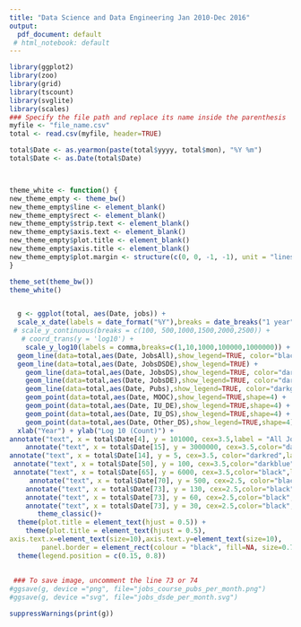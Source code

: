 ```yaml
---
title: "Data Science and Data Engineering Jan 2010-Dec 2016"
output:
  pdf_document: default
 # html_notebook: default
---
```



```r
library(ggplot2)
library(zoo)
library(grid)
library(tscount)
library(svglite)
library(scales)
### Specify the file path and replace its name inside the parenthesis
myfile <- "file_name.csv"
total <- read.csv(myfile, header=TRUE)

total$Date <- as.yearmon(paste(total$yyyy, total$mon), "%Y %m")
total$Date <- as.Date(total$Date)



theme_white <- function() {
new_theme_empty <- theme_bw()
new_theme_empty$line <- element_blank()
new_theme_empty$rect <- element_blank()
new_theme_empty$strip.text <- element_blank()
new_theme_empty$axis.text <- element_blank()
new_theme_empty$plot.title <- element_blank()
new_theme_empty$axis.title <- element_blank()
new_theme_empty$plot.margin <- structure(c(0, 0, -1, -1), unit = "lines", valid.unit = 3L, class = "unit")
}

theme_set(theme_bw())
theme_white()


  g <- ggplot(total, aes(Date, jobs)) +
  scale_x_date(labels = date_format("%Y"),breaks = date_breaks("1 year")) +
 # scale_y_continuous(breaks = c(100, 500,1000,1500,2000,2500)) +
   # coord_trans(y = 'log10') +
    scale_y_log10(labels = comma,breaks=c(1,10,1000,100000,1000000)) +
  geom_line(data=total,aes(Date, JobsAll),show_legend=TRUE, color="black") +
  geom_line(data=total,aes(Date, JobsDSDE),show_legend=TRUE) +
    geom_line(data=total,aes(Date, JobsDS),show_legend=TRUE, color="darkred") +
    geom_line(data=total,aes(Date, JobsDE),show_legend=TRUE, color="darkblue") +
    geom_line(data=total,aes(Date, Pubs),show_legend=TRUE, color="darkgreen") +
    geom_point(data=total,aes(Date, MOOC),show_legend=TRUE,shape=4) +
    geom_point(data=total,aes(Date, IU_DE),show_legend=TRUE,shape=4) +
    geom_point(data=total,aes(Date, IU_DS),show_legend=TRUE,shape=4) +
    geom_point(data=total,aes(Date, Other_DS),show_legend=TRUE,shape=4) +
  xlab("Year") + ylab("Log 10 (Count)") +
annotate("text", x = total$Date[4], y = 101000, cex=3.5,label = "All Jobs") +
    annotate("text", x = total$Date[15], y = 3000000, cex=3.5,color="darkgreen",label = "Web of Science Publications") +
annotate("text", x = total$Date[14], y = 5, cex=3.5, color="darkred",label = "Data Scientist Job") +
 annotate("text", x = total$Date[50], y = 100, cex=3.5,color="darkblue",label = "Data Engineer Job") +
 annotate("text", x = total$Date[65], y = 6000, cex=3.5,color="black",label = "Data Scientist and Data Engineer Jobs") + 
     annotate("text", x = total$Date[70], y = 500, cex=2.5, color="black",label = "MOOC") +
    annotate("text", x = total$Date[73], y = 130, cex=2.5,color="black",label = "Other DS courses") +
    annotate("text", x = total$Date[73], y = 60, cex=2.5,color="black",label = "IU DS courses") +
    annotate("text", x = total$Date[73], y = 30, cex=2.5,color="black",label = "IU ISE courses") +
       theme_classic()+
  theme(plot.title = element_text(hjust = 0.5)) +
    theme(plot.title = element_text(hjust = 0.5),
axis.text.x=element_text(size=10),axis.text.y=element_text(size=10),
        panel.border = element_rect(colour = "black", fill=NA, size=0.71)) +
  theme(legend.position = c(0.15, 0.8))
  
  
 ### To save image, uncomment the line 73 or 74
#ggsave(g, device ="png", file="jobs_course_pubs_per_month.png")
#ggsave(g, device ="svg", file="jobs_dsde_per_month.svg")
```



```r

suppressWarnings(print(g))
```

